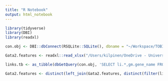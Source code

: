 ```yaml
---
title: "R Notebook"
output: html_notebook
---
```


```r
library(tidyverse)
library(DBI)
library(readxl)
```

```r
con.obj <- DBI::dbConnect(RSQLite::SQLite(), dbname = "~/Workspace/TOBIAS.dr.h12_210324.sqlite")
```

```r
Gata2.features <- readxl::read_xlsx("/Users/kilpinen/OneDrive - University of Helsinki/E12R1 project/Manuscript I - Regulation of Tal1 dependent rV2 lineage bifurcation/Tables/Gata2 feature summary_new.xlsx", sheet = "Sheet1")
```

```r
links.tb <- as_tibble(dbGetQuery(con.obj, 'SELECT li.*,gm.gene_name FROM links as li, gene_metadata as gm WHERE gm.ensg_id=li.ensg_id'))
```

```r
Gata2.features <- distinct(left_join(Gata2.features, distinct(filter(links.tb, gene_name=="Gata2")), by=c("Feature"="feature")))
```

